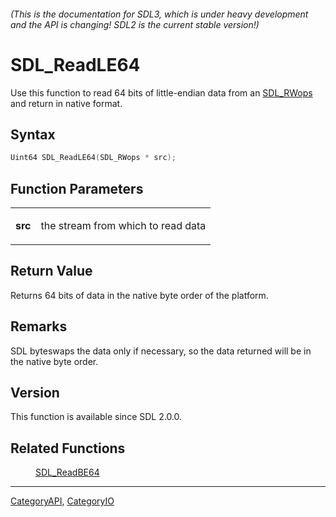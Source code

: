 ====== (This is the documentation for SDL3, which is under heavy development and the API is changing! SDL2 is the current stable version!) ======
= SDL_ReadLE64 =

Use this function to read 64 bits of little-endian data from an [[SDL_RWops]] and return in native format.

== Syntax ==

<syntaxhighlight lang='c'>
Uint64 SDL_ReadLE64(SDL_RWops * src);
</syntaxhighlight>

== Function Parameters ==

{|
|'''src'''
|the stream from which to read data
|}

== Return Value ==

Returns 64 bits of data in the native byte order of the platform.

== Remarks ==

SDL byteswaps the data only if necessary, so the data returned will be in
the native byte order.

== Version ==

This function is available since SDL 2.0.0.

== Related Functions ==

:[[SDL_ReadBE64]]

----
[[CategoryAPI]], [[CategoryIO]]


